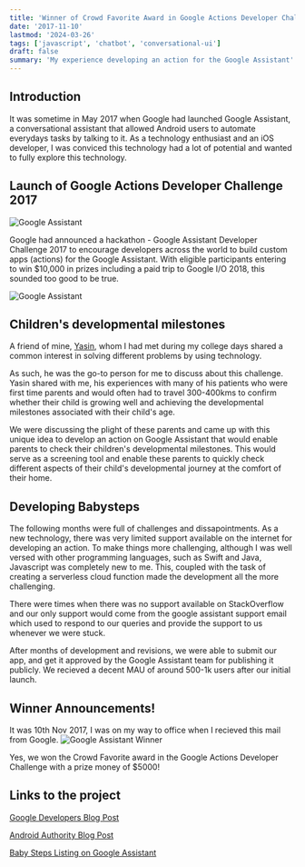 ```yaml
---
title: 'Winner of Crowd Favorite Award in Google Actions Developer Challenge 2017'
date: '2017-11-10'
lastmod: '2024-03-26'
tags: ['javascript', 'chatbot', 'conversational-ui']
draft: false
summary: 'My experience developing an action for the Google Assistant'
---
```


## Introduction

It was sometime in May 2017 when Google had launched Google Assistant, a conversational assistant that allowed Android users to automate everydays tasks by talking to it. As a technology enthusiast and an iOS developer, I was conviced this technology had a lot of potential and wanted to fully explore this technology.

## Launch of Google Actions Developer Challenge 2017

![Google Assistant](/static/images/blog/google-assistant-challenge.webp)

Google had announced a hackathon - Google Assistant Developer Challenge 2017 to encourage developers across the world to build custom apps (actions) for the Google Assistant. With eligible participants entering to win $10,000 in prizes including a paid trip to Google I/O 2018, this sounded too good to be true.

![Google Assistant](/static/images/blog/google-assistant-timeline.png)

## Children's developmental milestones

A friend of mine, [Yasin](https://www.linkedin.com/in/yasinemanee/), whom I had met during my college days shared a common interest in solving different problems by using technology.

As such, he was the go-to person for me to discuss about this challenge. Yasin shared with me, his experiences with many of his patients who were first time parents and would often had to travel 300-400kms to confirm whether their child is growing well and achieving the developmental milestones associated with their child's age.

We were discussing the plight of these parents and came up with this unique idea to develop an action on Google Assistant that would enable parents to check their children's developmental milestones. This would serve as a screening tool and enable these parents to quickly check different aspects of their child's developmental journey at the comfort of their home.

## Developing Babysteps

The following months were full of challenges and dissapointments. As a new technology, there was very limited support available on the internet for developing an action. To make things more challenging, although I was well versed with other programming languages, such as Swift and Java, Javascript was completely new to me. This, coupled with the task of creating a serverless cloud function made the development all the more challenging.

There were times when there was no support available on StackOverflow and our only support would come from the google assistant support email which used to respond to our queries and provide the support to us whenever we were stuck.

After months of development and revisions, we were able to submit our app, and get it approved by the Google Assistant team for publishing it publicly. We recieved a decent MAU of around 500-1k users after our initial launch.

## Winner Announcements!

It was 10th Nov 2017, I was on my way to office when I recieved this mail from Google.
![Google Assistant Winner](/static/images/blog/google-assistant-winner-email.png)

Yes, we won the Crowd Favorite award in the Google Actions Developer Challenge with a prize money of $5000!

## Links to the project

[Google Developers Blog Post](https://developers.googleblog.com/2017/12/introducing-winners-of-actions-on.html)

[Android Authority Blog Post](https://www.androidauthority.com/developer-challenge-winners-assistant-821685/)

[Baby Steps Listing on Google Assistant](https://assistant.google.com/services/a/id/32a342bd2f1f62f0/?hl=en)